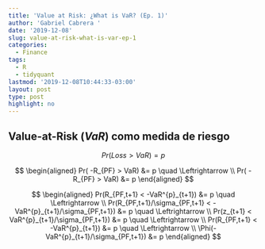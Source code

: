 ---
title: 'Value at Risk: ¿What is VaR? (Ep. 1)'
author: 'Gabriel Cabrera '
date: '2019-12-08'
slug: value-at-risk-what-is-var-ep-1
categories:
  - Finance
tags:
  - R
  - tidyquant
lastmod: '2019-12-08T10:44:33-03:00'
layout: post
type: post
highlight: no
---

## Value-at-Risk (*VaR*) como medida de riesgo

$$
Pr(Loss > VaR) = p
$$

$$
\begin{aligned}
Pr( -R_{PF} > VaR) &= p \quad \Leftrightarrow \\
Pr( -R_{PF} > VaR) &= p
\end{aligned}
$$

 
$$
\begin{aligned}
Pr(R_{PF,t+1} < -VaR^{p}_{t+1}) &= p \quad \Leftrightarrow  \\
Pr(R_{PF,t+1}/\sigma_{PF,t+1} < -VaR^{p}_{t+1}/\sigma_{PF,t+1}) &= p \quad \Leftrightarrow \\
Pr(z_{t+1} < VaR^{p}_{t+1}/\sigma_{PF,t+1}) &= p \quad \Leftrightarrow \\
Pr(R_{PF,t+1} < -VaR^{p}_{t+1}) &= p \quad \Leftrightarrow \\
\Phi(-VaR^{p}_{t+1}/\sigma_{PF,t+1}) &= p
\end{aligned}
$$